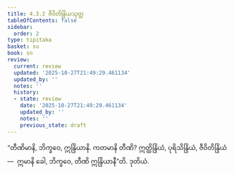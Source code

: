 ```yaml
---
title: 4.3.2 ဇီဝိတိန္ဒြိယသုတ္တ
tableOfContents: false
sidebar:
  order: 2
type: tipitaka
basket: su
book: sn
review:
  current: review
  updated: '2025-10-27T21:49:29.461134'
  updated_by: ''
  notes: ''
  history:
  - state: review
    date: '2025-10-27T21:49:29.461134'
    updated_by: ''
    notes: ''
    previous_state: draft
---
```



<ReviewStatus review={frontmatter.review} showDetails={true} />

<HypothesisAnnotation frontmatter={frontmatter} />

<DynamicBreadcrumb />

<Division number="492" book="sn" e="ch" v="18" p="351">

<Paragraph number="1063" book="sn">
“တီဏိမာနိ, ဘိက္ခဝေ, ဣန္ဒြိယာနိ. ကတမာနိ တီဏိ? ဣတ္ထိန္ဒြိယံ, ပုရိသိန္ဒြိယံ, ဇီဝိတိန္ဒြိယံ—  ဣမာနိ ခေါ, ဘိက္ခဝေ, တီဏိ ဣန္ဒြိယာနီ”တိ.

</Paragraph>
</Division>

<Paragraph number="1064" type="center" book="sn">
ဒုတိယံ.
</Paragraph>
